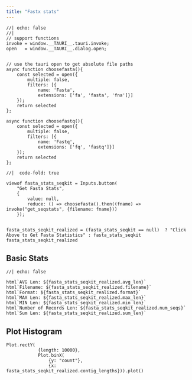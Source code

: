 ```yaml
---
title: "Fastx stats"
---
```





```ojs
//| echo: false
//| 
// support functions
invoke = window.__TAURI__.tauri.invoke;
open   = window.__TAURI__.dialog.open;


// use the tauri open to get absolute file paths
async function choosefasta(){
    const selected = open({
        multiple: false,
        filters: [{
            name: 'Fasta',
            extensions: ['fa', 'fasta', 'fna']}]
    });
    return selected
};

async function choosefastq(){
    const selected = open({
        multiple: false,
        filters: [{
            name: 'Fastq',
            extensions: ['fq', 'fastq']}]
    });
    return selected
};

```


```ojs
//|  code-fold: true

viewof fasta_stats_seqkit = Inputs.button(
    "Get Fasta Stats", 
    { 
        value: null, 
        reduce: () => choosefasta().then((fname) => invoke("get_seqstats", {filename: fname})) 
    });


fasta_stats_seqkit_realized = (fasta_stats_seqkit == null)  ? "Click Above to Get Fasta Statistics" : fasta_stats_seqkit
fasta_stats_seqkit_realized

```




## Basic Stats

```ojs
//| echo: false

html`AVG Len: ${fasta_stats_seqkit_realized.avg_len}`
html`Filename: ${fasta_stats_seqkit_realized.filename}`
html`Format: ${fasta_stats_seqkit_realized.format}`
html`MAX Len: ${fasta_stats_seqkit_realized.max_len}`
html`MIN Len: ${fasta_stats_seqkit_realized.min_len}`
html`Number of Records Len: ${fasta_stats_seqkit_realized.num_seqs}`
html`Sum Len: ${fasta_stats_seqkit_realized.sum_len}`

```

## Plot Histogram 

```ojs

Plot.rectY(
            {length: 10000}, 
            Plot.binX(
                {y: "count"}, 
                {x: fasta_stats_seqkit_realized.contig_lengths})).plot()

```